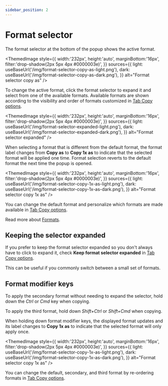 ```yaml
---
sidebar_position: 2
---
```



# Format selector

The format selector at the bottom of the popup shows the active format.

<ThemedImage
  style={{
    width:'232px',
    height:'auto',
    marginBottom:'16px',
    filter:'drop-shadow(2px 5px 4px #0000003e)',
  }}
  sources={{
    light: useBaseUrl('/img/format-selector-copy-as-light.png'),
    dark: useBaseUrl('/img/format-selector-copy-as-dark.png'),
  }}
  alt="Format selector copy as"
/>

To change the active format, click the format selector to expand it and select from one of the available formats. Available formats are shown according to the visibility and order of formats customized in [Tab Copy options](../options.mdx#formats).

<ThemedImage
  style={{
    width:'232px',
    height:'auto',
    marginBottom:'16px',
    filter:'drop-shadow(2px 5px 4px #0000003e)',
  }}
  sources={{
    light: useBaseUrl('/img/format-selector-expanded-light.png'),
    dark: useBaseUrl('/img/format-selector-expanded-dark.png'),
  }}
  alt="Format selector expanded"
/>

When selecting a format that is different from the default format, the format label changes from **Copy as** to **Copy 1x as** to indicate that the selected format will be applied one time. Format selection reverts to the default format the next time the popup is opened.

<ThemedImage
  style={{
    width:'232px',
    height:'auto',
    marginBottom:'16px',
    filter:'drop-shadow(2px 5px 4px #0000003e)',
  }}
  sources={{
    light: useBaseUrl('/img/format-selector-copy-1x-as-light.png'),
    dark: useBaseUrl('/img/format-selector-copy-1x-as-dark.png'),
  }}
  alt="Format selector copy 1x as"
/>

You can change the default format and personalize which formats are made available in [Tab Copy options](../options.mdx#formats).

Read more about [Formats](../formats/index.md).

## Keeping the selector expanded

If you prefer to keep the format selector expanded so you don't always have to click to expand it, check **Keep format selector expanded** in [Tab Copy options](../options.mdx#keep-format-selector-expanded).

This can be useful if you commonly switch between a small set of formats.

## Format modifier keys

To apply the secondary format without needing to expand the selector, hold down the _Ctrl_ or _Cmd_ key when copying.

To apply the third format, hold down _Shift+Ctrl_ or _Shift+Cmd_ when copying.

When holding down format modifier keys, the displayed format updates and its label changes to **Copy 1x as** to indicate that the selected format will only apply once.

<ThemedImage
  style={{
    width:'232px',
    height:'auto',
    marginBottom:'16px',
    filter:'drop-shadow(2px 5px 4px #0000003e)',
  }}
  sources={{
    light: useBaseUrl('/img/format-selector-copy-1x-as-light.png'),
    dark: useBaseUrl('/img/format-selector-copy-1x-as-dark.png'),
  }}
  alt="Format selector copy 1x as"
/>

You can change the default, secondary, and third format by re-ordering formats in [Tab Copy options](../options.mdx#formats).

